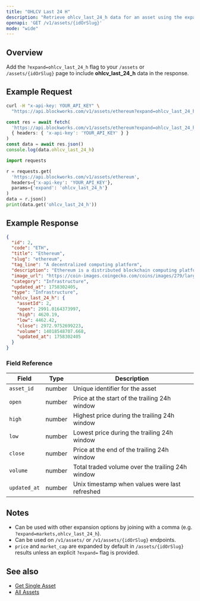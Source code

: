 ```yaml
---
title: "OHLCV Last 24 H"
description: "Retrieve ohlcv_last_24_h data for an asset using the expand parameter"
openapi: 'GET /v1/assets/{idOrSlug}'
mode: "wide"
---
```


## Overview

Add the `?expand=ohlcv_last_24_h` flag to your `/assets` or `/assets/{idOrSlug}` page to include **ohlcv_last_24_h** data in the response.

## Example Request

<CodeGroup>

```bash cURL
curl -H "x-api-key: YOUR_API_KEY" \
  "https://api.blockworks.com/v1/assets/ethereum?expand=ohlcv_last_24_h"
```

```typescript TypeScript
const res = await fetch(
  'https://api.blockworks.com/v1/assets/ethereum?expand=ohlcv_last_24_h',
  { headers: { 'x-api-key': 'YOUR_API_KEY' } }
)
const data = await res.json()
console.log(data.ohlcv_last_24_h)
```

```python Python
import requests

r = requests.get(
  'https://api.blockworks.com/v1/assets/ethereum',
  headers={'x-api-key': 'YOUR_API_KEY'},
  params={'expand': 'ohlcv_last_24_h'}
)
data = r.json()
print(data.get('ohlcv_last_24_h'))
```

</CodeGroup>

## Example Response

```json
{
  "id": 2,
  "code": "ETH",
  "title": "Ethereum",
  "slug": "ethereum",
  "tag_line": "A decentralized computing platform",
  "description": "Ethereum is a distributed blockchain computing platform for smart contracts and decentralized applications. Its native token is ether (ETH), which primarily serves as a means of payment for transaction fees and as collateral for borrowing specific ERC-20 tokens within the decentralized finance (DeFi) sector.",
  "image_url": "https://coin-images.coingecko.com/coins/images/279/large/ethereum.png?1696501628",
  "category": "Infrastructure",
  "updated_at": 1758302405,
  "type": "Infrastructure",
  "ohlcv_last_24_h": {
    "assetId": 2,
    "open": 2991.0164373997,
    "high": 4620.19,
    "low": 4462.42,
    "close": 2972.9752699223,
    "volume": 14018548707.668,
    "updated_at": 1758302405
  }
}
```

### Field Reference

| Field | Type | Description |
|---|---|---|
| `asset_id` | number | Unique identifier for the asset |
| `open` | number | Price at the start of the trailing 24h window |
| `high` | number | Highest price during the trailing 24h window |
| `low` | number | Lowest price during the trailing 24h window |
| `close` | number | Price at the end of the trailing 24h window |
| `volume` | number | Total traded volume over the trailing 24h window |
| `updated_at` | number | Unix timestamp when values were last refreshed |

## Notes

- Can be used with other expansion options by joining with a comma (e.g. `?expand=markets,ohlcv_last_24_h`).
- Can be used on `/v1/assets/` or `/v1/assets/{idOrSlug}` endpoints.
- `price` and `market_cap` are expanded by default in `/assets/{idOrSlug}` results unless an explicit `?expand=` flag is provided.

## See also

- [Get Single Asset](/api-reference/assets/get-single)
- [All Assets](/api-reference/assets/list)